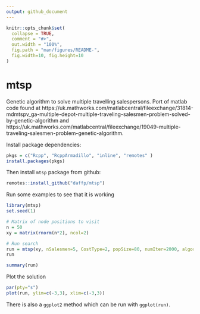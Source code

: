 ```yaml
---
output: github_document
---
```


<!-- README.md is generated from README.Rmd. Please edit that file -->

```r
knitr::opts_chunk$set(
  collapse = TRUE,
  comment = "#>",
  out.width = "100%",
  fig.path = "man/figures/README-",
  fig.width=10, fig.height=10
)
```


# mtsp
Genetic algorithm to solve multiple travelling salespersons. Port of matlab code found at https://uk.mathworks.com/matlabcentral/fileexchange/31814-mdmtspv_ga-multiple-depot-multiple-traveling-salesmen-problem-solved-by-genetic-algorithm and https://uk.mathworks.com/matlabcentral/fileexchange/19049-multiple-traveling-salesmen-problem-genetic-algorithm.


Install package dependencies:

```r
pkgs = c("Rcpp", "RcppArmadillo", "inline", "remotes" )
install.packages(pkgs)
```

Then install `mtsp` package from github:

```r
remotes::install_github("daffp/mtsp")
```

Run some examples to see that it is working

```r
library(mtsp)
set.seed(1)

# Matrix of node positions to visit
n = 50
xy = matrix(rnorm(n*2), ncol=2)

# Run search
run = mtsp(xy, nSalesmen=5, CostType=2, popSize=80, numIter=2000, algorithm="mtsp_ga", return_all=TRUE)
run

summary(run)
```

Plot the solution 

```r
par(pty="s")
plot(run, ylim=c(-3,3), xlim=c(-3,3))
```

There is also a `ggplot2` method which can be run with `ggplot(run)`.
